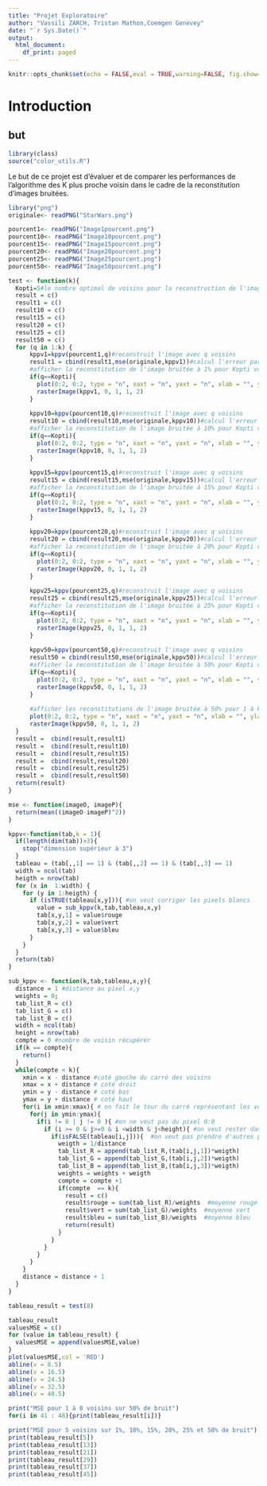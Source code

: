 ```yaml
---
title: "Projet Exploratoire"
author: "Vassili ZARCH, Tristan Mathon,Coemgen Genevey"
date: "`r Sys.Date()`"
output:
  html_document:
    df_print: paged
---
```


```r
knitr::opts_chunk$set(echo = FALSE,eval = TRUE,warning=FALSE, fig.show="hold", out.width="50%",cache = TRUE)
```

# Introduction

## but

```r
library(class)
source("color_utils.R")
```

Le but de ce projet est d'évaluer et de comparer les performances de l'algorithme des K plus proche voisin dans le cadre de la reconstitution d'images bruitées.

```r
library("png")
originale<- readPNG("StarWars.png")

pourcent1<- readPNG("Image1pourcent.png")
pourcent10<- readPNG("Image10pourcent.png")
pourcent15<- readPNG("Image15pourcent.png")
pourcent20<- readPNG("Image20pourcent.png")
pourcent25<- readPNG("Image25pourcent.png")
pourcent50<- readPNG("Image50pourcent.png")
```

```r
test <- function(k){
  Kopti=5#le nombre optimal de voisins pour la reconstruction de l'image (mse le plus bas)
  result = c()
  result1 = c()
  result10 = c()
  result15 = c()
  result20 = c()
  result25 = c()
  result50 = c()
  for (q in 1:k) {
      kppv1=kppv(pourcent1,q)#reconstruit l'image avec q voisins
      result1 = cbind(result1,mse(originale,kppv1))#calcul l'erreur par rapport à l'image originale
      #afficher la reconstitution de l'image bruitée à 1% pour Kopti voisins
      if(q==Kopti){
        plot(0:2, 0:2, type = "n", xaxt = "n", yaxt = "n", xlab = "", ylab = "", main = paste("1% de bruitage et k=",Kopti))
        rasterImage(kppv1, 0, 1, 1, 2)
      }
      
      kppv10=kppv(pourcent10,q)#reconstruit l'image avec q voisins
      result10 = cbind(result10,mse(originale,kppv10))#calcul l'erreur par rapport à l'image originale
      #afficher la reconstitution de l'image bruitée à 10% pour Kopti voisins
      if(q==Kopti){
        plot(0:2, 0:2, type = "n", xaxt = "n", yaxt = "n", xlab = "", ylab = "", main = paste("10% de bruitage et k=",Kopti))
        rasterImage(kppv10, 0, 1, 1, 2)
      }
      
      kppv15=kppv(pourcent15,q)#reconstruit l'image avec q voisins
      result15 = cbind(result15,mse(originale,kppv15))#calcul l'erreur par rapport à l'image originale
      #afficher la reconstitution de l'image bruitée à 15% pour Kopti voisins
      if(q==Kopti){
        plot(0:2, 0:2, type = "n", xaxt = "n", yaxt = "n", xlab = "", ylab = "", main = paste("15% de bruitage et k=",Kopti))
        rasterImage(kppv15, 0, 1, 1, 2)
      }
      
      kppv20=kppv(pourcent20,q)#reconstruit l'image avec q voisins
      result20 = cbind(result20,mse(originale,kppv20))#calcul l'erreur par rapport à l'image originale
      #afficher la reconstitution de l'image bruitée à 20% pour Kopti voisins
      if(q==Kopti){
        plot(0:2, 0:2, type = "n", xaxt = "n", yaxt = "n", xlab = "", ylab = "", main = paste("20% de bruitage et k=",Kopti))
        rasterImage(kppv20, 0, 1, 1, 2)
      }
      
      kppv25=kppv(pourcent25,q)#reconstruit l'image avec q voisins
      result25 = cbind(result25,mse(originale,kppv25))#calcul l'erreur par rapport à l'image originale
      #afficher la reconstitution de l'image bruitée à 25% pour Kopti voisins
      if(q==Kopti){
        plot(0:2, 0:2, type = "n", xaxt = "n", yaxt = "n", xlab = "", ylab = "", main = paste("25% de bruitage et k=",Kopti))
        rasterImage(kppv25, 0, 1, 1, 2)
      }
      
      kppv50=kppv(pourcent50,q)#reconstruit l'image avec q voisins
      result50 = cbind(result50,mse(originale,kppv50))#calcul l'erreur par rapport à l'image originale
      #afficher la reconstitution de l'image bruitée à 50% pour Kopti voisins
      if(q==Kopti){
        plot(0:2, 0:2, type = "n", xaxt = "n", yaxt = "n", xlab = "", ylab = "", main = paste("50% de bruitage et k=",Kopti))
        rasterImage(kppv50, 0, 1, 1, 2)
      }
      
      #afficher les reconstitutions de l'image bruitée à 50% pour 1 à k voisins
      plot(0:2, 0:2, type = "n", xaxt = "n", yaxt = "n", xlab = "", ylab = "", main = paste("50% de bruitage et k=",q))
      rasterImage(kppv50, 0, 1, 1, 2)
  }
  result =  cbind(result,result1) 
  result =  cbind(result,result10) 
  result =  cbind(result,result15) 
  result =  cbind(result,result20) 
  result =  cbind(result,result25) 
  result =  cbind(result,result50) 
  return(result)
}
```

```r
mse <- function(imageO, imageP){
  return(mean((imageO-imageP)^2))
}
```



```r
kppv<-function(tab,k = 1){
  if(length(dim(tab))>3){
    stop("dimension supérieur à 3")
  }
  tableau = (tab[,,1] == 1) & (tab[,,2] == 1) & (tab[,,3] == 1) 
  width = ncol(tab)
  heigth = nrow(tab)
  for (x in  1:width) {
    for (y in 1:heigth) {
      if (isTRUE(tableau[x,y])){ #on veut corriger les pixels blancs
        value = sub_kppv(k,tab,tableau,x,y)
        tab[x,y,1] = value$rouge
        tab[x,y,2] = value$vert
        tab[x,y,3] = value$bleu
      }
    }
  }
  return(tab)
}
```

```r
sub_kppv <- function(k,tab,tableau,x,y){
  distance = 1 #distance au pixel x,y
  weights = 0;
  tab_list_R = c()
  tab_list_G = c()
  tab_list_B = c()
  width = ncol(tab)
  height = nrow(tab)
  compte = 0 #nombre de voisin récupérer
  if(k == compte){
    return()
  }
  while(compte < k){
    xmin = x - distance #coté gauche du carré des voisins
    xmax = x + distance # coté droit
    ymin = y - distance # coté bas 
    ymax = y + distance # coté haut
    for(i in xmin:xmax){ # on fait le tour du carré représentant les voisins
      for(j in ymin:ymax){
        if(i != 0 | j != 0 ){ #on ne veut pas du pixel 0:0
          if (i >= 0 & j>=0 & i <width & j<height){ #on veut rester dans l'image
            if(isFALSE(tableau[i,j])){  #on veut pas prendre d'autres pixels blancs
              weigth = 1/distance
              tab_list_R = append(tab_list_R,(tab[i,j,1])*weigth) 
              tab_list_G = append(tab_list_G,(tab[i,j,2])*weigth)
              tab_list_B = append(tab_list_B,(tab[i,j,3])*weigth)
              weights = weights + weigth
              compte = compte +1
              if(compte  == k){
                result = c()
                result$rouge = sum(tab_list_R)/weights  #moyenne rouge des voisins
                result$vert = sum(tab_list_G)/weights  #moyenne vert
                result$bleu = sum(tab_list_B)/weights  #moyenne bleu
                return(result)
              }
            }
          }
        }
      }
    }
    distance = distance + 1
  }
}
```

```r

tableau_result = test(8)
```

```r
tableau_result
valuesMSE = c()
for (value in tableau_result) {
  valuesMSE = append(valuesMSE,value)
}
plot(valuesMSE,col = 'RED')
abline(v = 8.5)
abline(v = 16.5)
abline(v = 24.5)
abline(v = 32.5)
abline(v = 40.5)

print("MSE pour 1 à 8 voisins sur 50% de bruit")
for(i in 41 : 48){print(tableau_result[i])}

print("MSE pour 5 voisins sur 1%, 10%, 15%, 20%, 25% et 50% de bruit")
print(tableau_result[5])
print(tableau_result[13])
print(tableau_result[21])
print(tableau_result[29])
print(tableau_result[37])
print(tableau_result[45])
```
